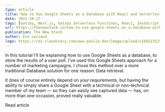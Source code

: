 ```yaml
---
type: article
title: How to Use Google Sheets as a Database with React and Serverless Functions
date: 2022-10-17
tags: [Gatsby, Next.js, Gatsby Serverless Functions, React, JavaScript, Tailwind]
url: https://thenewstack.io/how-to-use-google-sheets-as-a-database-with-react-and-ssr/
publication: The New Stack
author: Eno Leriand
logo: https://res.cloudinary.com/www-paulie-dev/image/upload/v1665235257/paulie.dev/Logos/tns-logo_miu6qk.png
---
```


In this tutorial I'll be explaining how to use Google Sheets as a database, to store the results of a user poll. I've
used this Google Sheets approach for a number of marketing campaigns. I chose this method over a more traditional
Database solution for one reason: Data retrieval.

It does of course entirely depend on your requirements, but having the ability to simply share a Google Sheet with a
technical or non-technical member of my team — so they can easily see captured data — has, on more than one occasion,
proved really valuable.

<MarkdownCtaLink href="https://thenewstack.io/how-to-use-google-sheets-as-a-database-with-react-and-ssr/">
  Read article
</MarkdownCtaLink>

